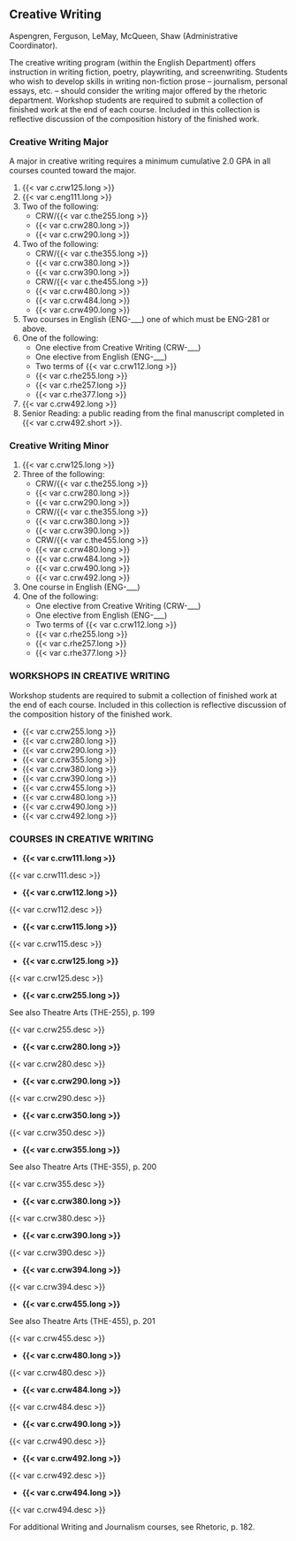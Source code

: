 ## Creative Writing {#sec-creative-writing}
Aspengren, Ferguson, LeMay, McQueen, Shaw (Administrative Coordinator). 

The creative writing program (within the English Department) offers instruction in writing fiction, poetry, playwriting, and screenwriting.  Students who wish to develop skills in writing non-fiction prose – journalism, personal essays, etc. – should consider the writing major offered by the rhetoric department. Workshop students are required to submit a collection of finished work at the end of each course. Included in this collection is reflective discussion of the composition history of the finished work.

### Creative Writing Major
A major in creative writing requires a minimum cumulative 2.0 GPA in all courses counted toward the major.

1. {{< var c.crw125.long >}}
2. {{< var c.eng111.long >}}
3. Two of the following:
    - CRW/{{< var c.the255.long >}}
    - {{< var c.crw280.long >}}
    - {{< var c.crw290.long >}}
4. Two of the following: 
	  - CRW/{{< var c.the355.long >}}
	  - {{< var c.crw380.long >}}
	  - {{< var c.crw390.long >}}
	  - CRW/{{< var c.the455.long >}}
	  - {{< var c.crw480.long >}}
	  - {{< var c.crw484.long >}}
	  - {{< var c.crw490.long >}}
5. Two courses in English (ENG-___) one of which must be ENG-281 or above.
6. One of the following: 
    - One elective from Creative Writing (CRW-___)
    - One elective from English (ENG-___)
    - Two terms of {{< var c.crw112.long >}}
    - {{< var c.rhe255.long >}}
    - {{< var c.rhe257.long >}}
    - {{< var c.rhe377.long >}}
7. {{< var c.crw492.long >}}
8. Senior Reading: a public reading from the final manuscript completed in {{< var c.crw492.short >}}.

### Creative Writing Minor
1. {{< var c.crw125.long >}}
2. Three of the following: 
	  - CRW/{{< var c.the255.long >}}
	  - {{< var c.crw280.long >}}
	  - {{< var c.crw290.long >}}
	  - CRW/{{< var c.the355.long >}}
	  - {{< var c.crw380.long >}}
	  - {{< var c.crw390.long >}}
	  - CRW/{{< var c.the455.long >}}
	  - {{< var c.crw480.long >}}
	  - {{< var c.crw484.long >}}	
	  - {{< var c.crw490.long >}}
	  - {{< var c.crw492.long >}}
3. One course in English (ENG-___) 
4. One of the following: 
    - One elective from Creative Writing (CRW-___)
    - One elective from English (ENG-___)
    - Two terms of {{< var c.crw112.long >}}
    - {{< var c.rhe255.long >}}
    - {{< var c.rhe257.long >}}
    - {{< var c.rhe377.long >}}

### WORKSHOPS IN CREATIVE WRITING
Workshop students are required to submit a collection of finished work at the end of each course. Included in this collection is reflective discussion of the composition history of the finished work.
 
- {{< var c.crw255.long >}}
- {{< var c.crw280.long >}} 
- {{< var c.crw290.long >}} 
- {{< var c.crw355.long >}} 
- {{< var c.crw380.long >}}
- {{< var c.crw390.long >}} 
- {{< var c.crw455.long >}} 
- {{< var c.crw480.long >}} 
- {{< var c.crw490.long >}} 
- {{< var c.crw492.long >}}
 

### COURSES IN CREATIVE WRITING {#sec-courses-in-creative-writing}
- **{{< var c.crw111.long >}}**

{{< var c.crw111.desc >}}

- **{{< var c.crw112.long >}}**

{{< var c.crw112.desc >}}

- **{{< var c.crw115.long >}}**

{{< var c.crw115.desc >}}

- **{{< var c.crw125.long >}}**

{{< var c.crw125.desc >}}

- **{{< var c.crw255.long >}}**

See also Theatre Arts (THE-255), p. 199

{{< var c.crw255.desc >}}

- **{{< var c.crw280.long >}}**

{{< var c.crw280.desc >}}

- **{{< var c.crw290.long >}}**

{{< var c.crw290.desc >}}

- **{{< var c.crw350.long >}}**

{{< var c.crw350.desc >}}

- **{{< var c.crw355.long >}}**

See also Theatre Arts (THE-355), p. 200

{{< var c.crw355.desc >}}

- **{{< var c.crw380.long >}}**

{{< var c.crw380.desc >}} 

- **{{< var c.crw390.long >}}**

{{< var c.crw390.desc >}}

- **{{< var c.crw394.long >}}**

{{< var c.crw394.desc >}}

- **{{< var c.crw455.long >}}**

See also Theatre Arts (THE-455), p. 201

{{< var c.crw455.desc >}}

- **{{< var c.crw480.long >}}**

{{< var c.crw480.desc >}}

- **{{< var c.crw484.long >}}**

{{< var c.crw484.desc >}}

- **{{< var c.crw490.long >}}**

{{< var c.crw490.desc >}}

- **{{< var c.crw492.long >}}**

{{< var c.crw492.desc >}}

- **{{< var c.crw494.long >}}**

{{< var c.crw494.desc >}}

For additional Writing and Journalism courses, see Rhetoric, p. 182.
